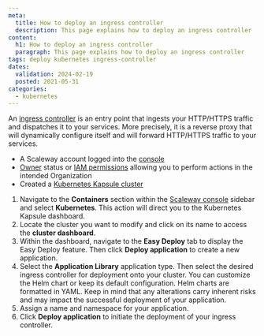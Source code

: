 ```yaml
---
meta:
  title: How to deploy an ingress controller
  description: This page explains how to deploy an ingress controller
content:
  h1: How to deploy an ingress controller
  paragraph: This page explains how to deploy an ingress controller
tags: deploy kubernetes ingress-controller
dates:
  validation: 2024-02-19
  posted: 2021-05-31
categories:
  - kubernetes
---
```


An [ingress controller](/containers/kubernetes/concepts/#ingress-controller) is an entry point that ingests your HTTP/HTTPS traffic and dispatches it to your services. More precisely, it is a reverse proxy that will dynamically configure itself and will forward HTTP/HTTPS traffic to your services.

<Macro id="requirements" />

- A Scaleway account logged into the [console](https://console.scaleway.com/)
- [Owner](/identity-and-access-management/iam/concepts/#owner) status or [IAM permissions](/identity-and-access-management/iam/concepts/#permission) allowing you to perform actions in the intended Organization
- Created a [Kubernetes Kapsule cluster](/containers/kubernetes/how-to/create-cluster)

1. Navigate to the **Containers** section within the [Scaleway console](https://console.scaleway.com/) sidebar and select **Kubernetes**. This action will direct you to the Kubernetes Kapsule dashboard.
2. Locate the cluster you want to modify and click on its name to access the **cluster dashboard**.
3. Within the dashboard, navigate to the **Easy Deploy** tab to display the Easy Deploy feature. Then click **Deploy application** to create a new application.
4. Select the **Application Library** application type. Then select the desired ingress controller for deployment onto your cluster.
   <Message type="note">
     You can customize the Helm chart or keep its default configuration. Helm charts are formatted in YAML. Keep in mind that any alterations carry inherent risks and may impact the successful deployment of your application.
   </Message>
5. Assign a name and namespace for your application.
6. Click **Deploy application** to initiate the deployment of your ingress controller.



